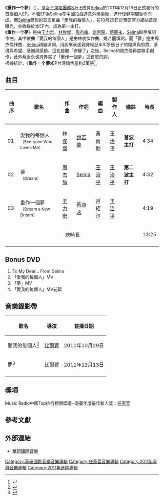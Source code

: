 {{Album infobox | <!-- See Wikipedia:WikiProject_Albums -->
|  Name        = 重作一个梦<br>Dream a New Dream
|  Type        = 迷你專輯
|  Artist      = [[任家萱|任家萱]] 
|  Cover       = Selina - dream a new dream.jpg
| format        = [[CD|CD]]+[[DVD|DVD]]
|  Released    = 2011年12月16日  
|  Recorded    = 2011年
|  Studio      = 華研猛蛋錄音室
|  Genre       = [[国语流行音樂|国语流行音樂]]
|  Length      = {{Duration|h=0|m=13|s=30}}<ref>[http://isrc.ncl.edu.tw/music_view.aspx?item=11527 重作一个梦ISRC]</ref>
|  awards      =
|  Label       = {{flagicon|Taiwan}} [[华研国际音乐|华研国际]]{{flagicon|HK}} [[维高文化|维高文化]]<br />{{flagicon|CHN}}[[星外星唱片|星外星唱片]]
|  Producer    = [[王治平|王治平]]
|  Last album  = 
|  This album  = '''重作一个梦'''<br>(2011-12-16)
|  Next album  = ''[[3.1415_(任家萱專輯)|3.1415]]''<br>(2015-1-9)
}}

《'''重作一个夢'''》（{{lang-en|'''Dream a New Dream'''}}），是[[女子演唱團體|女子演唱團體]][[S.H.E|S.H.E]]成員[[任家萱|Selina]]於2011年12月16日正式發行的首張個人EP。本張EP為Selina在中國拍戲遇意外燒傷後，進行復健期間製作而成。而[[任家萱|Selina]]錄製的首支單曲「愛我的每個人」，在10月29日於華研官方網站首度曝光，亦收錄於本EP內，成為第一主打。<br />

《'''重作一个夢'''》是由[[王力宏|王力宏]]、[[林俊傑|林俊傑]]、[[周杰倫|周杰倫]]、[[姚若龍|姚若龍]]、[[蔡康永|蔡康永]]、[[任家萱|Selina]]聯手填詞作曲。其中歌曲「愛我的每個人」是由林俊傑作曲、姚若龍填詞，而「夢」是由周杰倫作曲、[[任家萱|Selina]]親自填詞，用詞來表達親身經歷400多個日子的傷痛與煎熬、夢境與希望、感謝與感動，這也是繼「安靜了」之後，Selina和周杰倫再度聯手創作，此外蔡康永也跨界寫了「重作一個夢」這首歌的詞。<br />

根據統計，《'''重作一个夢'''》EP台灣銷售量約3萬張<ref>{{Cite web |url=http://www.5669.com/20151110/167264.shtml |title=娱乐沸点-重作一个夢.2015-11-10 |access-date=2019-08-12 |archive-url=https://web.archive.org/web/20190812183253/http://www.5669.com/20151110/167264.shtml |archive-date=2019-08-12 |dead-url=yes }}</ref>。

==曲目==
{| class="wikitable"
|-
! 曲序 !! 歌名 !! 作曲 !! 作詞 !! 編曲 !! 製作人 !! 備註 !! 時長
|-
| 01 || 愛我的每個人<br><small>（Everyone Who Loves Me）</small> || [[林俊傑|林俊傑]] || [[姚若龍|姚若龍]] || 黃雨勳 || [[王治平|王治平]] ||'''首波主打'''<br/>|| 4:34
|-
| 02 || 夢<br><small>（Dream）</small> || [[周杰倫|周杰倫]] || [[任家萱|Selina]] || [[王治平|王治平]] || [[王治平|王治平]] ||'''第二波主打'''|| 4:32
|-
| 03 || 重作一個夢<br><small>（Dream a New Dream）</small> || [[王力宏|王力宏]] || [[蔡康永|蔡康永]] || 呂紹淳 || [[王治平|王治平]] || || 4:19
|-
|align="center" colspan="7" | 總時長
| 13:25
|-
|}

==Bonus DVD==
#To My Dear… From Selina
#「愛我的每個人」MV
#「夢」MV
#「愛我的每個人」MV花絮

==音樂錄影帶==
{|class="wikitable"
!歌名!!導演!!首播日期
|-
|愛我的每個人<ref>{{Cite web |url=http://www.youtube.com/watch?v=T2Mpt6Na4Ks |title=Selina - 謝謝你們 愛我的每個人 |access-date=2011-12-16 |archive-date=2021-04-13 |archive-url=https://web.archive.org/web/20210413003051/https://www.youtube.com/watch?v=T2Mpt6Na4Ks |dead-url=no }}</ref>||[[比爾賈|比爾賈]]||2011年10月29日
|-
|夢<ref>{{Cite web |url=http://www.youtube.com/watch?v=YO5ycGducx8 |title=Selina - 夢 Dream (官方版MV) |access-date=2012-09-10 |archive-date=2015-12-18 |archive-url=https://web.archive.org/web/20151218024321/https://www.youtube.com/watch?v=YO5ycGducx8 |dead-url=no }}</ref>||[[比爾賈|比爾賈]]||2011年12月13日
|-
|}
==獎項==
Music Radio中國Top排行榜頒獎禮─港臺年度最佳新人獎：[[任家萱|任家萱]]

== 參考文獻 ==
{{reflist}}

==外部連結==
*[http://www.him.com.tw/ 華研國際音樂] {{Wayback|url=http://www.him.com.tw/ |date=20110101123551 }}

{{任家萱}}
{{S.H.E}}

[[Category:華研國際音樂音樂專輯|Category:華研國際音樂音樂專輯]]
[[Category:任家萱音樂專輯|Category:任家萱音樂專輯]]
[[Category:2011年臺灣音樂專輯|Category:2011年臺灣音樂專輯]]
[[Category:2011年迷你專輯|Category:2011年迷你專輯]]